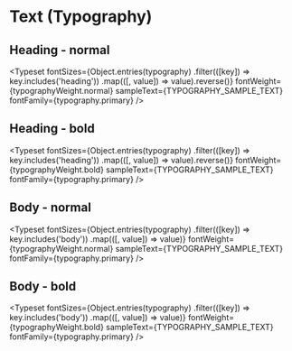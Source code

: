 

<Meta title="components/Text" />
 
# Text (Typography)
 
 ## Heading - normal
<Typeset
  fontSizes={Object.entries(typography)
      .filter(([key]) => key.includes('heading'))
      .map(([, value]) => value).reverse()}
  fontWeight={typographyWeight.normal}
  sampleText={TYPOGRAPHY_SAMPLE_TEXT}
  fontFamily={typography.primary}
/>

 ## Heading - bold
<Typeset
  fontSizes={Object.entries(typography)
      .filter(([key]) => key.includes('heading'))
      .map(([, value]) => value).reverse()}
  fontWeight={typographyWeight.bold}
  sampleText={TYPOGRAPHY_SAMPLE_TEXT}
  fontFamily={typography.primary}
/>

 ## Body - normal
<Typeset
  fontSizes={Object.entries(typography)
      .filter(([key]) => key.includes('body'))
      .map(([, value]) => value)}
  fontWeight={typographyWeight.normal}
  sampleText={TYPOGRAPHY_SAMPLE_TEXT}
  fontFamily={typography.primary}
/>

 ## Body - bold
<Typeset
  fontSizes={Object.entries(typography)
      .filter(([key]) => key.includes('body'))
      .map(([, value]) => value)}
  fontWeight={typographyWeight.bold}
  sampleText={TYPOGRAPHY_SAMPLE_TEXT}
  fontFamily={typography.primary}
/>
